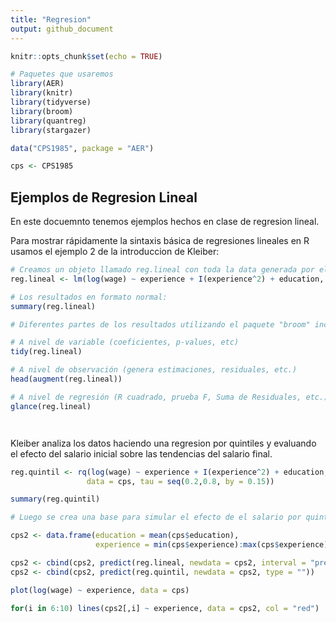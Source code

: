```yaml
---
title: "Regresion"
output: github_document
---
```


```r


knitr::opts_chunk$set(echo = TRUE)

# Paquetes que usaremos
library(AER)
library(knitr)
library(tidyverse)
library(broom)
library(quantreg)
library(stargazer)

data("CPS1985", package = "AER")

cps <- CPS1985

```

## Ejemplos de Regresion Lineal

En este docuemnto tenemos ejemplos hechos en clase de regresion lineal.

Para mostrar rápidamente la sintaxis básica de regresiones lineales en R usamos el ejemplo 2 de la introduccion de Kleiber:

```r

# Creamos un objeto llamado reg.lineal con toda la data generada por el cálculo
reg.lineal <- lm(log(wage) ~ experience + I(experience^2) + education, data = cps)

# Los resultados en formato normal:
summary(reg.lineal)

# Diferentes partes de los resultados utilizando el paquete "broom" incluido en tidyverse

# A nivel de variable (coeficientes, p-values, etc)
tidy(reg.lineal)

# A nivel de observación (genera estimaciones, residuales, etc.)
head(augment(reg.lineal))

# A nivel de regresión (R cuadrado, prueba F, Suma de Residuales, etc.)
glance(reg.lineal)




```


Kleiber analiza los datos haciendo una regresion por quintiles y evaluando el efecto del salario inicial sobre las tendencias del salario final.

```r

reg.quintil <- rq(log(wage) ~ experience + I(experience^2) + education,
                 data = cps, tau = seq(0.2,0.8, by = 0.15))

summary(reg.quintil)

# Luego se crea una base para simular el efecto de el salario por quintil. Se mantiene la educación constante y se recorre todos los niveles de experiencia

cps2 <- data.frame(education = mean(cps$education), 
                   experience = min(cps$experience):max(cps$experience))

cps2 <- cbind(cps2, predict(reg.lineal, newdata = cps2, interval = "prediction"))
cps2 <- cbind(cps2, predict(reg.quintil, newdata = cps2, type = ""))

plot(log(wage) ~ experience, data = cps)

for(i in 6:10) lines(cps2[,i] ~ experience, data = cps2, col = "red")


```

